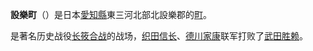 {{日本町村|
自治體名=設樂|
町村=町|
圖像=[[File:岩古谷山.jpg|240px]]|
圖像說明=[[岩古谷山|岩古谷山]]|
町村章=|
日文原名=設楽町|
平假名=したらちょう|
羅馬字拼音=Shitara-chō|
都道府縣=愛知縣|
支廳=|
郡=北設樂郡|
編號=23561-0|
面積=273.96|
邊界未定=|
人口=4,341|
統計時間=2021年10月1日|
自治體=[[豐田市|豐田市]]、[[新城市|新城市]]、[[東榮町|東榮町]]、[[豐根村|豐根村]]<br>
[[長野縣|長野縣]]：[[根羽村|根羽村]]|
樹=|
花=|
鳥=|
其他象徵物=|
其他象徵=|
郵遞區號=441-2301|
所在地=北設樂郡設樂町大字田口字居立2|
電話號碼=563-62-0511|
外部連結=http://www.town.shitara.aichi.jp/myweb_city32/|
經度=|
緯度=|
地圖=|
註記=
}}
'''設樂町'''（{{jpn|j=設楽町|hg=したらちょう|rm=Shitara chō|f=y}}）是日本[[愛知縣|愛知縣]]東三河北部北設樂郡的[[町|町]]。

是著名历史战役[[长筱合战|长筱合战]]的战场，[[织田信长|织田信长]]、[[德川家康|德川家康]]联军打败了[[武田胜赖|武田胜赖]]。
{{愛知縣}}{{Authority control}}